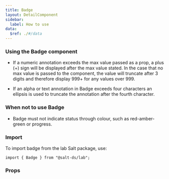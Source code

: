 ```yaml
---
title: Badge
layout: DetailComponent
sidebar:
  label: How to use
data:
  $ref: ./#/data
---
```


### Using the Badge component

- If a numeric annotation exceeds the max value passed as a prop, a plus (+) sign will be displayed after the max value stated. In the case that no max value is passed to the component, the value will truncate after 3 digits and therefore display 999+ for any values over 999.

- If an alpha or text annotation in Badge exceeds four characters an ellipsis is used to truncate the annotation after the fourth character.

### When not to use Badge

- Badge must not indicate status through colour, such as red-amber-green or progress.

### Import

To import badge from the lab Salt package, use:

```
import { Badge } from "@salt-ds/lab";
```

### Props

<PropsTable componentName="Badge" packageName="lab" />
